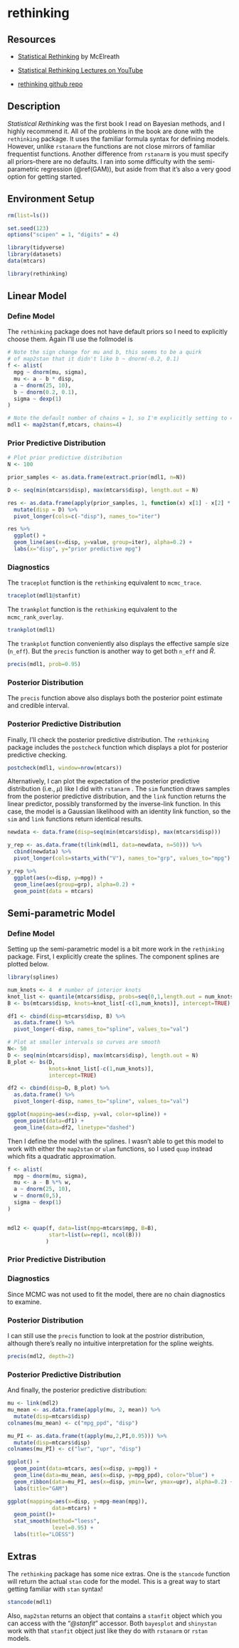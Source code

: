 # rethinking {#rethinking}

## Resources

- [Statistical Rethinking](https://xcelab.net/rm/statistical-rethinking/) by McElreath

- [Statistical Rethinking Lectures on YouTube](https://www.youtube.com/channel/UCNJK6_DZvcMqNSzQdEkzvzA/featured)

- [rethinking github repo](https://github.com/rmcelreath/rethinking)

## Description

_Statistical Rethinking_ was the first book I read on Bayesian methods, and I highly recommend it. All of the problems in the book are done with the `rethinking` package. It uses the familiar formula syntax for defining models. However, unlike `rstanarm` the functions are not close mirrors of familiar frequentist functions. Another difference from `rstanarm` is you must specify all priors--there are no defaults. I ran into some difficulty with the semi-parametric regression (\@ref(GAM)), but aside from that it's also a very good option for getting started.

## Environment Setup

```r
rm(list=ls())

set.seed(123)
options("scipen" = 1, "digits" = 4)

library(tidyverse)
library(datasets)
data(mtcars)

library(rethinking)

```

## Linear Model

### Define Model

The `rethinking` package does not have default priors so I need to explicitly choose them.  Again I'll use the follmodel is

\begin{align*}
  mpg &\sim N(\mu, \sigma^2) \\
  \mu &= a + b*disp \\
  a &\sim Normal(25,10^2) \\
  b &\sim Normal(-0.2, 0.1^2) \\
  \sigma &\sim Exponential(1)
\end{align*}

```r
# Note the sign change for mu and b, this seems to be a quirk
# of map2stan that it didn't like b ~ dnorm(-0.2, 0.1)
f <- alist(
  mpg ~ dnorm(mu, sigma),
  mu <- a - b * disp,
  a ~ dnorm(25, 10),
  b ~ dnorm(0.2, 0.1),
  sigma ~ dexp(1)
)

# Note the default number of chains = 1, so I'm explicitly setting to 4 here
mdl1 <- map2stan(f,mtcars, chains=4)
```

### Prior Predictive Distribution {#rethinkingprior}

```r
# Plot prior predictive distribution
N <- 100

prior_samples <- as.data.frame(extract.prior(mdl1, n=N))

D <- seq(min(mtcars$disp), max(mtcars$disp), length.out = N)

res <- as.data.frame(apply(prior_samples, 1, function(x) x[1] - x[2] * (D-mean(mtcars$disp)))) %>%
  mutate(disp = D) %>%
  pivot_longer(cols=c(-"disp"), names_to="iter") 

res %>%
  ggplot() +
  geom_line(aes(x=disp, y=value, group=iter), alpha=0.2) +
  labs(x="disp", y="prior predictive mpg")
```

### Diagnostics

The `traceplot` function is the `rethinking` equivalent to `mcmc_trace`.

```r
traceplot(mdl1@stanfit)
```

The `trankplot` function is the `rethinking` equivalent to the `mcmc_rank_overlay`.  

```r
trankplot(mdl1)
```

The `trankplot` function conveniently also displays the effective sample size (`n_eff`).  But the `precis` function is another way to get both `n_eff` and $\widehat{R}$.

```r
precis(mdl1, prob=0.95)
```

### Posterior Distribution

The `precis` function above also displays both the posterior point estimate and credible interval.

### Posterior Predictive Distribution

Finally, I'll check the posterior predictive distribution. The `rethinking` package includes the `postcheck` function which displays a plot for posterior predictive checking.

```r
postcheck(mdl1, window=nrow(mtcars))
```

Alternatively, I can plot the expectation of the posterior predictive distribution (i.e., $\mu$) like I did with `rstanarm` . The `sim` function draws samples from the posterior predictive distribution, and the `link` function returns the linear predictor, possibly transformed by the inverse-link function. In this case, the model is a Gaussian likelihood with an identity link function, so the `sim` and `link` functions return identical results.

```r
newdata <- data.frame(disp=seq(min(mtcars$disp), max(mtcars$disp)))

y_rep <- as.data.frame(t(link(mdl1, data=newdata, n=50))) %>%
  cbind(newdata) %>%
  pivot_longer(cols=starts_with("V"), names_to="grp", values_to="mpg")

y_rep %>%
  ggplot(aes(x=disp, y=mpg)) +
  geom_line(aes(group=grp), alpha=0.2) +
  geom_point(data = mtcars) 
```

## Semi-parametric Model {#GAM}

### Define Model

Setting up the semi-parametric model is a bit more work in the `rethinking` package.  First, I explicitly create the splines.  The component splines are plotted below.

```r
library(splines)

num_knots <- 4  # number of interior knots
knot_list <- quantile(mtcars$disp, probs=seq(0,1,length.out = num_knots))
B <- bs(mtcars$disp, knots=knot_list[-c(1,num_knots)], intercept=TRUE)

df1 <- cbind(disp=mtcars$disp, B) %>%
  as.data.frame() %>%
  pivot_longer(-disp, names_to="spline", values_to="val")

# Plot at smaller intervals so curves are smooth
N<- 50
D <- seq(min(mtcars$disp), max(mtcars$disp), length.out = N)
B_plot <- bs(D, 
             knots=knot_list[-c(1,num_knots)], 
             intercept=TRUE)

df2 <- cbind(disp=D, B_plot) %>%
  as.data.frame() %>%
  pivot_longer(-disp, names_to="spline", values_to="val")

ggplot(mapping=aes(x=disp, y=val, color=spline)) +
  geom_point(data=df1) +
  geom_line(data=df2, linetype="dashed")
```

Then I define the model with the splines.  I wasn't able to get this model to work with either the `map2stan` or `ulam` functions, so I used `quap` instead which fits a quadratic approximation.

```r
f <- alist(
  mpg ~ dnorm(mu, sigma),
  mu <- a - B %*% w,
  a ~ dnorm(25, 10),
  w ~ dnorm(0,5),
  sigma ~ dexp(1)
)


mdl2 <- quap(f, data=list(mpg=mtcars$mpg, B=B),
             start=list(w=rep(1, ncol(B)))
            )
```

### Prior Predictive Distribution

### Diagnostics

Since MCMC was not used to fit the model, there are no chain diagnostics to examine. 

### Posterior Distribution

I can still use the `precis` function to look at the postrior distribution, although there's really no intuitive interpretation for the spline weights.

```r
precis(mdl2, depth=2)
```

### Posterior Predictive Distribution

And finally, the posterior predictive distribution:

```r
mu <- link(mdl2)
mu_mean <- as.data.frame(apply(mu, 2, mean)) %>%
  mutate(disp=mtcars$disp)
colnames(mu_mean) <- c("mpg_ppd", "disp")

mu_PI <- as.data.frame(t(apply(mu,2,PI,0.95))) %>%
  mutate(disp=mtcars$disp)
colnames(mu_PI) <- c("lwr", "upr", "disp")

ggplot() +
  geom_point(data=mtcars, aes(x=disp, y=mpg)) +
  geom_line(data=mu_mean, aes(x=disp, y=mpg_ppd), color="blue") +
  geom_ribbon(data=mu_PI, aes(x=disp, ymin=lwr, ymax=upr), alpha=0.2) +
  labs(title="GAM")

ggplot(mapping=aes(x=disp, y=mpg-mean(mpg)),
              data=mtcars) +
  geom_point()+
  stat_smooth(method="loess",
              level=0.95) +
  labs(title="LOESS")

```

## Extras

The `rethinking` package has some nice extras. One is the `stancode` function will return the actual `stan` code for the model.  This is a great way to start getting familiar with `stan` syntax!

```r
stancode(mdl1)
```

Also, `map2stan` returns an object that contains a `stanfit` object which you can access with the "_\@stanfit_" accessor.  Both `bayesplot` and `shinystan` work with that `stanfit` object just like they do with `rstanarm` or `rstan` models.
